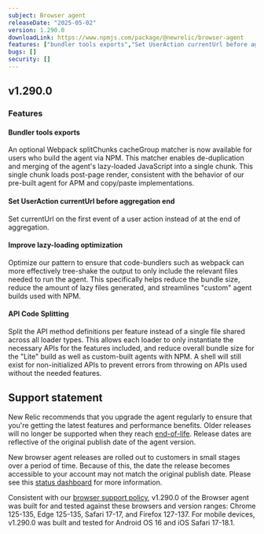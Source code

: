 ```yaml
---
subject: Browser agent
releaseDate: "2025-05-02"
version: 1.290.0
downloadLink: https://www.npmjs.com/package/@newrelic/browser-agent
features: ["bundler tools exports","Set UserAction currentUrl before aggregation end","Improve lazy-loading optimization","API Code Splitting"]
bugs: []
security: []
---
```


## v1.290.0

### Features

#### Bundler tools exports
An optional Webpack splitChunks cacheGroup matcher is now available for users who build the agent via NPM. This matcher enables de-duplication and merging of the agent's lazy-loaded JavaScript into a single chunk. This single chunk loads post-page render, consistent with the behavior of our pre-built agent for APM and copy/paste implementations.

#### Set UserAction currentUrl before aggregation end
Set currentUrl on the first event of a user action instead of at the end of aggregation.

#### Improve lazy-loading optimization
Optimize our pattern to ensure that code-bundlers such as webpack can more effectively tree-shake the output to only include the relevant files needed to run the agent.  This specifically helps reduce the bundle size, reduce the amount of lazy files generated, and streamlines "custom" agent builds used with NPM.

#### API Code Splitting
Split the API method definitions per feature instead of a single file shared across all loader types.  This allows each loader to only instantiate the necessary APIs for the features included, and reduce overall bundle size for the "Lite" build as well as custom-built agents with NPM.  A shell will still exist for non-initialized APIs to prevent errors from throwing on APIs used without the needed features.

## Support statement

New Relic recommends that you upgrade the agent regularly to ensure that you're getting the latest features and performance benefits. Older releases will no longer be supported when they reach [end-of-life](https://docs.newrelic.com/docs/browser/browser-monitoring/getting-started/browser-agent-eol-policy/). Release dates are reflective of the original publish date of the agent version.

New browser agent releases are rolled out to customers in small stages over a period of time. Because of this, the date the release becomes accessible to your account may not match the original publish date. Please see this [status dashboard](https://newrelic.github.io/newrelic-browser-agent-release/) for more information.

Consistent with our [browser support policy](https://docs.newrelic.com/docs/browser/new-relic-browser/getting-started/compatibility-requirements-browser-monitoring/#browser-types), v1.290.0 of the Browser agent was built for and tested against these browsers and version ranges: Chrome 125-135, Edge 125-135, Safari 17-17, and Firefox 127-137. For mobile devices, v1.290.0 was built and tested for Android OS 16 and iOS Safari 17-18.1.
